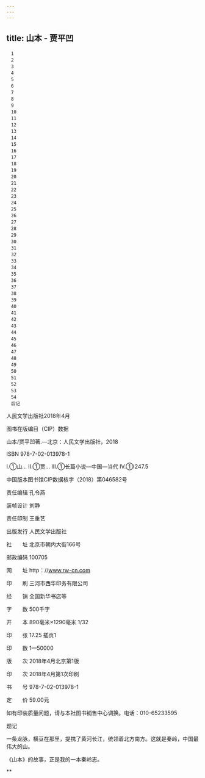 ```yaml
---
---
---
```

title: 山本 - 贾平凹
---


```
　1
　2
　3
　4
　5
　6
　7
　8
　9
　10
　11
　12
　13
　14
　15
　16
　17
　18
　19
　20
　21
　22
　23
　24
　25
　26
　27
　28
　29
　30
　31
　32
　33
　34
　35
　36
　37
　38
　39
　40
　41
　42
　43
　44
　45
　46
　47
　48
　49
　50
　51
　52
　53
　54
　后记
```



人民文学出版社2018年4月





图书在版编目（CIP）数据


山本/贾平凹著.—北京：人民文学出版社，2018


ISBN 978-7-02-013978-1


Ⅰ.①山… Ⅱ.①贾… Ⅲ.①长篇小说—中国—当代 Ⅳ.①I247.5


中国版本图书馆CIP数据核字（2018）第046582号


责任编辑 孔令燕


装帧设计 刘静


责任印制 王重艺


出版发行 人民文学出版社


社　　址 北京市朝内大街166号


邮政编码 100705


网　　址 http：//www.rw-cn.com


印　　刷 三河市西华印务有限公司


经　　销 全国新华书店等


字　　数 500千字


开　　本 890毫米×1290毫米 1/32


印　　张 17.25 插页1


印　　数 1—50000


版　　次 2018年4月北京第1版


印　　次 2018年4月第1次印刷


书　　号 978-7-02-013978-1


定　　价 59.00元


如有印装质量问题，请与本社图书销售中心调换。电话：010-65233595







题记



一条龙脉，横亘在那里，提携了黄河长江，统领着北方南方。这就是秦岭，中国最伟大的山。


《山本》的故事，正是我的一本秦岭志。





**